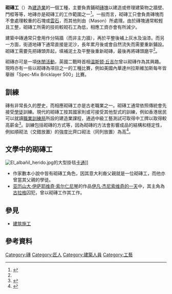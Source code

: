 {{For|1976年墨西哥電影|砌磚工 (電影)}}

{{Infobox occupation
| image              = [[File:Bricklayer.jpg|300px]]
| caption            = [[中非共和國|中非共和國]]一個砌磚工。
|activity_sector=[[建造業|建造業]]
|formation=[[學徒|學徒]]
|name=砌磚工
|type=[[建築工人|建築工人]]
}}

'''砌磚工'''（{{lang-en|Bricklayer}}）為[[建造業|建造業]]的一個工種，主要負責鋪砌[[磚塊|磚塊]]以建造或修理建築物之牆壁、門框等等，地磚亦是砌磚工的工作範圍之一<ref name="hot">{{cite news |author=陳銘智 |last= |first= |date=2017-08-08 |title=【酷熱警告】街頭鋪磚隨時中暑　工人：判頭冇話唔畀休息，但係… |url=https://www.hk01.com/%E7%A4%BE%E5%8D%80%E5%B0%88%E9%A1%8C/110346/%E9%85%B7%E7%86%B1%E8%AD%A6%E5%91%8A-%E8%A1%97%E9%A0%AD%E9%8B%AA%E7%A3%9A%E9%9A%A8%E6%99%82%E4%B8%AD%E6%9A%91-%E5%B7%A5%E4%BA%BA-%E5%88%A4%E9%A0%AD%E5%86%87%E8%A9%B1%E5%94%94%E7%95%80%E4%BC%91%E6%81%AF-%E4%BD%86%E4%BF%82 |newspaper=香港01 |location=香港 |access-date=2020-07-18 |archive-date=2020-07-19 |archive-url=https://web.archive.org/web/20200719062645/https://www.hk01.com/%E7%A4%BE%E5%8D%80%E5%B0%88%E9%A1%8C/110346/%E9%85%B7%E7%86%B1%E8%AD%A6%E5%91%8A-%E8%A1%97%E9%A0%AD%E9%8B%AA%E7%A3%9A%E9%9A%A8%E6%99%82%E4%B8%AD%E6%9A%91-%E5%B7%A5%E4%BA%BA-%E5%88%A4%E9%A0%AD%E5%86%87%E8%A9%B1%E5%94%94%E7%95%80%E4%BC%91%E6%81%AF-%E4%BD%86%E4%BF%82 |dead-url=no }}</ref>。一般而言，砌磚工只會負責磚塊而不會處理較重的石塊或[[雲石|雲石]]，而其他則由{{tsl|en|stone mason|砌石工}}（Mason）所處理。由於磚塊通常較輕且工整，砌磚工所需的技術較砌石工為低，相應工資亦會有所減少。

建築中磚通常只會用作分隔牆（而非主力牆），再於平整後補上灰水及油漆。而另一方面，街道地磚下通常直接是泥沙，長年累月後或會自然流失而需要重新鋪設。砌磚工需要先把磚頭弄起，填補泥土及平整後重新砌磚，最後再將磚頭磨平<ref name="hot"/>。

砌磚亦可是一項[[休閒活動|休閒活動]]，英國二戰時首相[[温斯顿·丘吉尔|温斯顿·丘吉尔]]曾以砌磚作為其興趣。現時亦有一些以砌磚為項目之一的工種比賽，例如美國內華達州拉斯維加斯每年皆舉辦「Spec-Mix Bricklayer 500」比賽。

==訓練==
磚有非常長久的歷史，而相應砌磚工亦是古老職業之一。砌磚工通常依照傳統會先接受[[學徒|學徒]]訓練。現代的砌磚工按其國家則或可接受其他型式的訓練，例如香港居民可以就讀[[職業訓練局_(香港)|職業訓練局]]所設的建造業課程，通過中級工藝測試可取得中工牌以取得較高薪金<ref name="middle">{{cite news |author=何寶儀 |last= |first= |date=2017-04-05 |title=廚工轉行砌磚 建造業年輕人六年升四成半 |url=http://news.wenweipo.com/2017/04/05/IN1704050045.htm |newspaper=文匯報 |location=香港 |access-date=2020-07-18 |archive-date=2019-09-11 |archive-url=https://web.archive.org/web/20190911094404/http://news.wenweipo.com/2017/04/05/IN1704050045.htm |dead-url=no }}</ref>。訓練包括砌磚的方式等，因為砌磚的方法會影響成品的結構和穩定性，例如順砌法（交錯放置）的強度比齊口砌法（同列放置）為高<ref name="tvb">{{Cite episode |title=風筝升空靠尾巴．水泥沙漿建紮實磚牆 |url=https://programme.tvb.com/lifestyle/sidewalkscientistsr5/episode/25/ |series=學是學非 |serieslink= |credits= |network=電視廣播有限公司 |station= |date=2017-11-05 |season=5 |seriesno= |number= |minutes= |quote= |language=zh-hant |access-date=2020-07-18 |archive-date=2020-07-18 |archive-url=https://web.archive.org/web/20200718071754/https://programme.tvb.com/lifestyle/sidewalkscientistsr5/episode/25/ |dead-url=no }}</ref>。

==文學中的砌磚工==
[[File:El_albañil_herido.jpg|thumb]]的大型掛毯[[卡通|卡通]]]]

* 作家{{tsl|en|John Fante|約翰·方提}}數本小說中皆有砌磚工角色，因其意大利裔父親就是一位砌磚工，而他亦曾當其父親的學徒。
* [[亚历山大·伊萨耶维奇·索尔仁尼琴|亚历山大·伊萨耶维奇·索尔仁尼琴]]的作品[[伊凡·杰尼索维奇的一天|伊凡·杰尼索维奇的一天]]中，其主角為[[古拉格|古拉格]]囚犯，曾以砌磚工作其工作。

==參見==
* [[建筑施工|建筑施工]]

==參考資料==
{{reflist|30em}}

{{commonscat|Masons}}

{{建築施工}}

{{Authority control}}

[[Category:磚|Category:磚]]
[[Category:匠人|Category:匠人]]
[[Category:建築人員|Category:建築人員]]
[[Category:工藝|Category:工藝]]